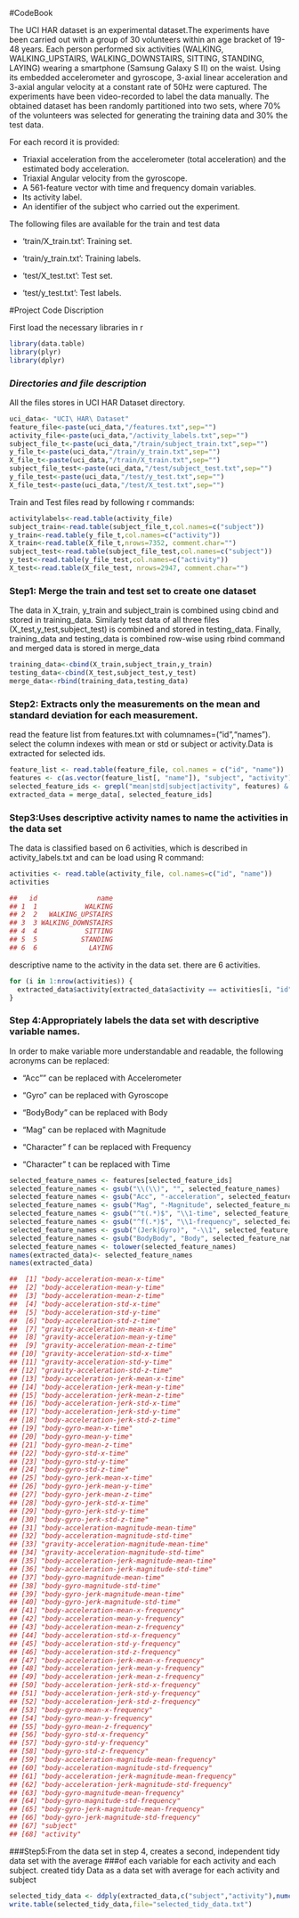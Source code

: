 #CodeBook

The UCI HAR dataset is an experimental dataset.The experiments have been carried out with a group of 30 volunteers within an age bracket of 19-48 years. Each person performed six activities (WALKING, WALKING_UPSTAIRS, WALKING_DOWNSTAIRS, SITTING, STANDING, LAYING) wearing a smartphone (Samsung Galaxy S II) on the waist. Using its embedded accelerometer and gyroscope, 3-axial linear acceleration and 3-axial angular velocity at a constant rate of 50Hz were captured. The experiments have been video-recorded to label the data manually. The obtained dataset has been randomly partitioned into two sets, where 70% of the volunteers was selected for generating the training data and 30% the test data. 

For each record it is provided:

- Triaxial acceleration from the accelerometer (total acceleration) and the estimated body acceleration.
- Triaxial Angular velocity from the gyroscope. 
- A 561-feature vector with time and frequency domain variables. 
- Its activity label. 
- An identifier of the subject who carried out the experiment.

The following files are available for the train and test data

- 'train/X_train.txt': Training set.

- 'train/y_train.txt': Training labels.

- 'test/X_test.txt': Test set.

- 'test/y_test.txt': Test labels.

#Project Code Discription

First load the necessary libraries in r

```r
library(data.table)
library(plyr)
library(dplyr)
```
### *Directories and file description*

All the files stores in UCI HAR Dataset directory.

```r
uci_data<- "UCI\ HAR\ Dataset"
feature_file<-paste(uci_data,"/features.txt",sep="")
activity_file<-paste(uci_data,"/activity_labels.txt",sep="")
subject_file_t<-paste(uci_data,"/train/subject_train.txt",sep="")
y_file_t<-paste(uci_data,"/train/y_train.txt",sep="")
X_file_t<-paste(uci_data,"/train/X_train.txt",sep="")
subject_file_test<-paste(uci_data,"/test/subject_test.txt",sep="")
y_file_test<-paste(uci_data,"/test/y_test.txt",sep="")
X_file_test<-paste(uci_data,"/test/X_test.txt",sep="")
```

Train and Test files read by following r commands:
```r
activitylabels<-read.table(activity_file)
subject_train<-read.table(subject_file_t,col.names=c("subject"))
y_train<-read.table(y_file_t,col.names=c("activity"))
X_train<-read.table(X_file_t,nrows=7352, comment.char="")
subject_test<-read.table(subject_file_test,col.names=c("subject"))
y_test<-read.table(y_file_test,col.names=c("activity"))
X_test<-read.table(X_file_test, nrows=2947, comment.char="")
```

### Step1: Merge the train and test set to create one dataset
The data in X_train, y_train and subject_train is combined using cbind and stored in training_data. 
Similarly test data of all three files (X_test,y_test,subject_test) is combined and stored in testing_data. Finally, training_data and testing_data is combined row-wise using rbind command and merged data is stored in merge_data

```r
training_data<-cbind(X_train,subject_train,y_train)
testing_data<-cbind(X_test,subject_test,y_test)
merge_data<-rbind(training_data,testing_data)
```

### Step2: Extracts only the measurements on the mean and standard deviation for each measurement.

read the feature list from features.txt with columnames=("id","names"). select the column indexes with 
mean or std or subject or activity.Data is extracted for selected ids.
```r
feature_list <- read.table(feature_file, col.names = c("id", "name"))
features <- c(as.vector(feature_list[, "name"]), "subject", "activity")
selected_feature_ids <- grepl("mean|std|subject|activity", features) & !grepl("meanFreq", features)
extracted_data = merge_data[, selected_feature_ids]
```

### Step3:Uses descriptive activity names to name the activities in the data set
The data is classified based on 6 activities, which is described in activity_labels.txt and can be 
load using R command:

```r
activities <- read.table(activity_file, col.names=c("id", "name"))
activities
```

```r

##   id               name
## 1  1            WALKING
## 2  2   WALKING_UPSTAIRS
## 3  3 WALKING_DOWNSTAIRS
## 4  4            SITTING
## 5  5           STANDING
## 6  6             LAYING
```
descriptive name to the activity in the data set. there are 6 activities. 

```r
for (i in 1:nrow(activities)) {
  extracted_data$activity[extracted_data$activity == activities[i, "id"]] <- as.character(activities[i, "name"])
}
```

### Step 4:Appropriately labels the data set with descriptive variable names. 

In order to make variable more understandable and readable, 
the following acronyms can be replaced:

   - "Acc"" can be replaced with Accelerometer

   - "Gyro" can be replaced with Gyroscope

   - "BodyBody" can be replaced with Body

   - "Mag" can be replaced with Magnitude

   - "Character" f can be replaced with Frequency

   - "Character" t can be replaced with Time

```r
selected_feature_names <- features[selected_feature_ids]
selected_feature_names <- gsub("\\(\\)", "", selected_feature_names)
selected_feature_names <- gsub("Acc", "-acceleration", selected_feature_names)
selected_feature_names <- gsub("Mag", "-Magnitude", selected_feature_names)
selected_feature_names <- gsub("^t(.*)$", "\\1-time", selected_feature_names)
selected_feature_names <- gsub("^f(.*)$", "\\1-frequency", selected_feature_names)
selected_feature_names <- gsub("(Jerk|Gyro)", "-\\1", selected_feature_names)
selected_feature_names <- gsub("BodyBody", "Body", selected_feature_names)
selected_feature_names <- tolower(selected_feature_names)
names(extracted_data)<- selected_feature_names
names(extracted_data)
```
```r
##  [1] "body-acceleration-mean-x-time"                  
##  [2] "body-acceleration-mean-y-time"                  
##  [3] "body-acceleration-mean-z-time"                  
##  [4] "body-acceleration-std-x-time"                   
##  [5] "body-acceleration-std-y-time"                   
##  [6] "body-acceleration-std-z-time"                   
##  [7] "gravity-acceleration-mean-x-time"               
##  [8] "gravity-acceleration-mean-y-time"               
##  [9] "gravity-acceleration-mean-z-time"               
## [10] "gravity-acceleration-std-x-time"                
## [11] "gravity-acceleration-std-y-time"                
## [12] "gravity-acceleration-std-z-time"                
## [13] "body-acceleration-jerk-mean-x-time"             
## [14] "body-acceleration-jerk-mean-y-time"             
## [15] "body-acceleration-jerk-mean-z-time"             
## [16] "body-acceleration-jerk-std-x-time"              
## [17] "body-acceleration-jerk-std-y-time"              
## [18] "body-acceleration-jerk-std-z-time"              
## [19] "body-gyro-mean-x-time"                          
## [20] "body-gyro-mean-y-time"                          
## [21] "body-gyro-mean-z-time"                          
## [22] "body-gyro-std-x-time"                           
## [23] "body-gyro-std-y-time"                           
## [24] "body-gyro-std-z-time"                           
## [25] "body-gyro-jerk-mean-x-time"                     
## [26] "body-gyro-jerk-mean-y-time"                     
## [27] "body-gyro-jerk-mean-z-time"                     
## [28] "body-gyro-jerk-std-x-time"                      
## [29] "body-gyro-jerk-std-y-time"                      
## [30] "body-gyro-jerk-std-z-time"                      
## [31] "body-acceleration-magnitude-mean-time"          
## [32] "body-acceleration-magnitude-std-time"           
## [33] "gravity-acceleration-magnitude-mean-time"       
## [34] "gravity-acceleration-magnitude-std-time"        
## [35] "body-acceleration-jerk-magnitude-mean-time"     
## [36] "body-acceleration-jerk-magnitude-std-time"      
## [37] "body-gyro-magnitude-mean-time"                  
## [38] "body-gyro-magnitude-std-time"                   
## [39] "body-gyro-jerk-magnitude-mean-time"             
## [40] "body-gyro-jerk-magnitude-std-time"              
## [41] "body-acceleration-mean-x-frequency"             
## [42] "body-acceleration-mean-y-frequency"             
## [43] "body-acceleration-mean-z-frequency"             
## [44] "body-acceleration-std-x-frequency"              
## [45] "body-acceleration-std-y-frequency"              
## [46] "body-acceleration-std-z-frequency"              
## [47] "body-acceleration-jerk-mean-x-frequency"        
## [48] "body-acceleration-jerk-mean-y-frequency"        
## [49] "body-acceleration-jerk-mean-z-frequency"        
## [50] "body-acceleration-jerk-std-x-frequency"         
## [51] "body-acceleration-jerk-std-y-frequency"         
## [52] "body-acceleration-jerk-std-z-frequency"         
## [53] "body-gyro-mean-x-frequency"                     
## [54] "body-gyro-mean-y-frequency"                     
## [55] "body-gyro-mean-z-frequency"                     
## [56] "body-gyro-std-x-frequency"                      
## [57] "body-gyro-std-y-frequency"                      
## [58] "body-gyro-std-z-frequency"                      
## [59] "body-acceleration-magnitude-mean-frequency"     
## [60] "body-acceleration-magnitude-std-frequency"      
## [61] "body-acceleration-jerk-magnitude-mean-frequency"
## [62] "body-acceleration-jerk-magnitude-std-frequency" 
## [63] "body-gyro-magnitude-mean-frequency"             
## [64] "body-gyro-magnitude-std-frequency"              
## [65] "body-gyro-jerk-magnitude-mean-frequency"        
## [66] "body-gyro-jerk-magnitude-std-frequency"         
## [67] "subject"                                        
## [68] "activity"
```

###Step5:From the data set in step 4, creates a second, independent tidy data set with the average 
###of each variable for each activity and each subject.
created tidy Data as a data set with average for each activity and subject

```r
selected_tidy_data <- ddply(extracted_data,c("subject","activity"),numcolwise(mean))
write.table(selected_tidy_data,file="selected_tidy_data.txt")
```



